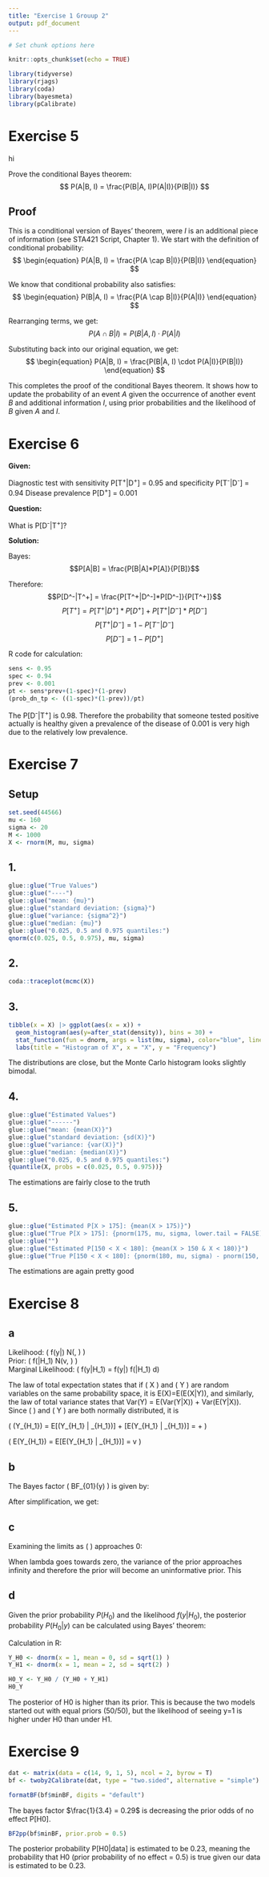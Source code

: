 ---
title: "Exercise 1 Grouup 2"
output: pdf_document
---

```{r setup, include=FALSE}
# Set chunk options here 

knitr::opts_chunk$set(echo = TRUE)
```

```{r}
library(tidyverse)
library(rjags)
library(coda)
library(bayesmeta)
library(pCalibrate)
```

# Exercise 5
hi

Prove the conditional Bayes theorem:
$$
    P(A|B, I) = \frac{P(B|A, I)P(A|I)}{P(B|I)}
$$


## Proof
This is a conditional version of Bayes' theorem, were $I$ is an additional piece of information (see STA421 Script, Chapter 1). 
We start with the definition of conditional probability:
$$
\begin{equation}
    P(A|B, I) = \frac{P(A \cap B|I)}{P(B|I)}
\end{equation}
$$

We know that conditional probability also satisfies:
$$
\begin{equation}
    P(B|A, I) = \frac{P(A \cap B|I)}{P(A|I)}
\end{equation}
$$

Rearranging terms, we get:
$$
\begin{equation}
    P(A \cap B|I) = P(B|A, I) \cdot P(A|I)
\end{equation}
$$

Substituting back into our original equation, we get:
$$
\begin{equation}
    P(A|B, I) = \frac{P(B|A, I) \cdot P(A|I)}{P(B|I)}
\end{equation}
$$

This completes the proof of the conditional Bayes theorem. It shows how to update the probability of an event $A$ given the occurrence of another event $B$ and additional information $I$, using prior probabilities and the likelihood of $B$ given $A$ and $I$.

# Exercise 6

**Given:**

Diagnostic test with sensitivity P[T^+^|D^+^] = 0.95 and specificity P[T^-^|D^-^] = 0.94 
Disease prevalence P[D^+^] = 0.001

**Question:**

What is P[D^-^|T^+^]?

**Solution:**

Bayes: 
$$P[A|B] = \frac{P[B|A]*P[A]}{P[B]}$$

Therefore:
$$P[D^-|T^+] = \frac{P[T^+|D^-]*P[D^-]}{P[T^+]}$$
$$P[T^+]=P[T^+|D^+]*P[D^+]+P[T^+|D^-]*P[D^-]$$
$$P[T^+|D^-] = 1-P[T^-|D^-]$$
$$P[D^-] = 1-P[D^+]$$

R code for calculation:
```{r}
sens <- 0.95
spec <- 0.94
prev <- 0.001
pt <- sens*prev+(1-spec)*(1-prev)
(prob_dn_tp <- ((1-spec)*(1-prev))/pt)
```
The P[D^-^|T^+^] is 0.98. Therefore the probability that someone tested positive actually is healthy given a prevalence of the disease of 0.001 is very high due to the relatively low prevalence.

# Exercise 7

## Setup

```{r}
set.seed(44566)
mu <- 160
sigma <- 20
M <- 1000
X <- rnorm(M, mu, sigma)
```

## 1.

```{r}
glue::glue("True Values")
glue::glue("----")
glue::glue("mean: {mu}")
glue::glue("standard deviation: {sigma}")
glue::glue("variance: {sigma^2}")
glue::glue("median: {mu}")
glue::glue("0.025, 0.5 and 0.975 quantiles:")
qnorm(c(0.025, 0.5, 0.975), mu, sigma)
```

## 2.

```{r}
coda::traceplot(mcmc(X))
```

## 3.

```{r}
tibble(x = X) |> ggplot(aes(x = x)) + 
  geom_histogram(aes(y=after_stat(density)), bins = 30) + 
  stat_function(fun = dnorm, args = list(mu, sigma), color="blue", linewidth = 2) +
  labs(title = "Histogram of X", x = "X", y = "Frequency")
```
The distributions are close, but the Monte Carlo histogram looks slightly bimodal.

## 4.

```{r}
glue::glue("Estimated Values")
glue::glue("------")
glue::glue("mean: {mean(X)}")
glue::glue("standard deviation: {sd(X)}")
glue::glue("variance: {var(X)}")
glue::glue("median: {median(X)}")
glue::glue("0.025, 0.5 and 0.975 quantiles:")
{quantile(X, probs = c(0.025, 0.5, 0.975))}
```
The estimations are fairly close to the truth

## 5.

```{r}
glue::glue("Estimated P[X > 175]: {mean(X > 175)}")
glue::glue("True P[X > 175]: {pnorm(175, mu, sigma, lower.tail = FALSE)}")
glue::glue("")
glue::glue("Estimated P[150 < X < 180]: {mean(X > 150 & X < 180)}")
glue::glue("True P[150 < X < 180]: {pnorm(180, mu, sigma) - pnorm(150, mu, sigma)}")
```
The estimations are again pretty good



# Exercise 8

## a

Likelihood: \( f(y|\mu) \sim N(\mu, \frac{1}{\kappa}) \) \    
Prior: \( f(\mu|H_1) \sim N(v, \frac{1}{\lambda}) \) \    
Marginal Likelihood: \( f(y|H_1) = \int f(y|\mu) f(\mu|H_1) d\mu \) \    

The law of total expectation states that if \( X \) and \( Y \) are random variables on the same probability space, it is E(X)=E(E(X|Y)), and similarly, the law of total variance states that Var(Y) = E(Var(Y|X)) + Var(E(Y|X)).
Since \( \mu \) and \( Y \) are both normally distributed, it is

\( \text{Var}(Y_{H_1}) = E[\text{Var}(Y_{H_1} | \mu_{H_1})] + \text{Var}[E(Y_{H_1} | \mu_{H_1})] = \frac{1}{\kappa} + \frac{1}{\lambda} \) \  

\( E(Y_{H_1}) = E[E(Y_{H_1} | \mu_{H_1})] = v \)



## b

The Bayes factor \( BF_{01}(y) \) is given by:
\begin{equation*}
BF_{01}(y) = \frac{f(y|H_0)}{f(y|H_1)} = 
\frac{\sqrt{2\pi}\sqrt{\kappa} \exp\left(-\frac{\kappa}{2} (y - \mu_0)^2\right)}
{\sqrt{2\pi} \sqrt{\frac{\kappa\lambda}{\kappa+\lambda}} \exp\left(-\frac{\kappa\lambda}{2(\kappa+\lambda)} (y - v)^2\right)}
\end{equation*}

After simplification, we get:
\begin{equation*}
BF_{01}(y) = \sqrt{\frac{\kappa+\lambda}{\lambda}} \exp\left(-\frac{\kappa}{2} (y - \mu_0)^2 + \frac{\kappa\lambda}{2(\kappa+\lambda)} (y - v)^2\right)
\end{equation*}




## c

Examining the limits as \( \lambda \) approaches 0:
\begin{align*}
\lim_{{\lambda \to 0}} \left(\frac{\kappa + \lambda}{\lambda}\right) &= \infty, \\
\lim_{{\lambda \to 0}} \left(\frac{\kappa\lambda}{2(\kappa+\lambda)}\right) &= 0, \\
\text{therefore,} \\
\lim_{{\lambda \to 0}} BF_{01}(y) &= \infty.
\end{align*}

When lambda goes towards zero, the variance of the prior approaches infinity and therefore the prior will become an uninformative prior. This 


## d

Given the prior probability $P(H_0)$ and the likelihood $f(y|H_0)$, the posterior probability $P(H_0|y)$ can be calculated using Bayes' theorem:

\begin{align*}
P(H_0|y) &= \frac{f(y|H_0) \cdot P(H_0)}{f(y|H_0) \cdot P(H_0) + f(y|H_1) \cdot P(H_1)} \\
&= \frac{f(y|H_0)}{f(y|H_0) + f(y|H_1)} \\
&= \frac{f(y=1|Y \sim \mathcal{N}(0,1))}{f(y=1|Y \sim \mathcal{N}(0,1)) + f(y=1|Y \sim \mathcal{N}(2,2))} \\
&\approx 0.5241
\end{align*}


Calculation in R:
```{r}
Y_H0 <- dnorm(x = 1, mean = 0, sd = sqrt(1) )
Y_H1 <- dnorm(x = 1, mean = 2, sd = sqrt(2) )

H0_Y <- Y_H0 / (Y_H0 + Y_H1)
H0_Y
```

The posterior of H0 is higher than its prior.
This is because the two models started out with equal priors (50/50), but the likelihood of seeing y=1 is higher under H0 than under H1. 




# Exercise 9

```{r, warning=FALSE, message=FALSE}
dat <- matrix(data = c(14, 9, 1, 5), ncol = 2, byrow = T)
bf <- twoby2Calibrate(dat, type = "two.sided", alternative = "simple")

formatBF(bf$minBF, digits = "default")
```

The bayes factor $\frac{1}{3.4} = 0.29$ is decreasing the prior odds of no effect P[H0].

```{r}
BF2pp(bf$minBF, prior.prob = 0.5)
```

The posterior probability P[H0|data] is estimated to be 0.23, meaning
the probability that H0 (prior probability of no effect = 0.5) is true given our data is estimated to be 0.23.


